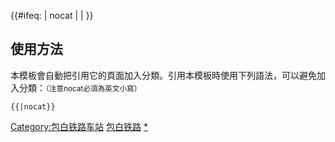{{鐵道路線|
| 模板名稱 = 包白铁路
| 名稱 = [[包白铁路]]
| 代表色 = #0033c9
| Logo = [[File:China Railways.svg|17px]]
| 背景顏色 = #FFFFFF
| 車站列表 = （[[包头东站|包头东]] - [[万水泉站|万水泉]] - <以上为[[京包线]]>[[包头站|包头]] - <以上为[[包兰线]]>）[[包头西站|包头西]] - [[包头北站|包头北]] - [[昆都仑召站|昆都仑召]] - [[瓦窑坝站|瓦窑坝]] - [[桃儿湾站|桃儿湾]] - [[明安站|明安]] - [[营盘湾站|营盘湾]] - [[高家村站|高家村]] - [[石门村站|石门村]] - [[坝梁站|坝梁]] - [[刘伟壕站|刘伟壕]] - [[西斗铺站|西斗铺]] - [[西小沟站|西小沟]] - [[老羊壕站|老羊壕]] - [[厂汉站|厂汉]] - [[艾不盖站|艾不盖]] - [[乌兰胡同站|乌兰胡同]] - [[忽吉图站|忽吉图]] - [[白云鄂博站|白云鄂博]]
}}
<includeonly>{{#ifeq: {{{1}}} | nocat | <!--空--> | [[Category:包白铁路车站]] }}</includeonly><noinclude>

==使用方法==
本模板會自動把引用它的頁面加入分類。引用本模板時使用下列語法，可以避免加入分類：<small>（注意nocat必須為英文小寫）</small>
 <nowiki>{{</nowiki>{{PAGENAME}}<nowiki>|nocat}}</nowiki>
[[Category:中國鐵路路線模板|包白铁路]]
[[Category:包白铁路车站|*]]
</noinclude>
